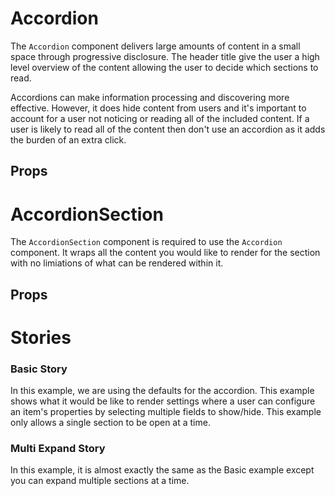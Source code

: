 
# Accordion

The `Accordion` component delivers large amounts of content in a small space through progressive disclosure. 
The header title give the user a high level overview of the content allowing the user to decide which sections to read.

Accordions can make information processing and discovering more effective. However, it does hide content from users and 
it's important to account for a user not noticing or reading all of the included content. If a user is likely to read 
all of the content then don't use an accordion as it adds the burden of an extra click.

## Props

<ArgsTable of={Accordion} />

# AccordionSection

The `AccordionSection` component is required to use the `Accordion` component. It wraps all the content you would like to render for
the section with no limiations of what can be rendered within it.

## Props

<ArgsTable of={AccordionSection} />

# Stories

### Basic Story

In this example, we are using the defaults for the accordion. This example shows what it would be like to render settings where 
a user can configure an item's properties by selecting multiple fields to show/hide. This example only allows a single section to
be open at a time.

<Canvas>
  <Story id="components-accordion--basic" />
</Canvas>

### Multi Expand Story

In this example, it is almost exactly the same as the Basic example except you can expand multiple sections at a time.

<Canvas>
  <Story id="components-accordion--multi" />
</Canvas>
